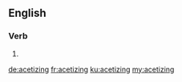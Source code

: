 ==English==

===Verb===
{{head|en|present participle}}

# {{present participle of|acetize|lang=en}}

[[de:acetizing]]
[[fr:acetizing]]
[[ku:acetizing]]
[[my:acetizing]]